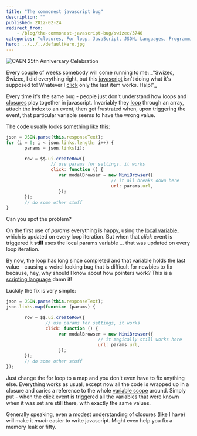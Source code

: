 ```yaml
---
title: "The commonest javascript bug"
description: ""
published: 2012-02-24
redirect_from:
    - /blog/the-commonest-javascript-bug/swizec/3740
categories: "closures, For loop, JavaScript, JSON, Languages, Programming, Scope (computer science), Uncategorized"
hero: ../../../defaultHero.jpg
---
```


![CAEN 25th Anniversary Celebration](https://swizec.com/wp-content/uploads/2012/02/2921731384_72ed2e98da_m5.jpg)

Every couple of weeks somebody will come running to me: _"Swizec, Swizec, I did everything right, but this [javascript](http://en.wikipedia.org/wiki/JavaScript "JavaScript") isn't doing what it's supposed to! Whatever I [click](http://en.wikipedia.org/wiki/Event_%28computing%29) only the last item works. Halp!"\_

Every time it's the same bug - people just don't understand how loops and [closures](http://en.wikipedia.org/wiki/Closure_%28computer_science%29) play together in javascript. Invariably they [loop](http://en.wikipedia.org/wiki/Control_flow) through an array, attach the index to an event, then get frustrated when, upon triggering the event, that particular variable seems to have the wrong value.

The code usually looks something like this:

```javascript
json = JSON.parse(this.responseText);
for (i = 0; i < json.links.length; i++) {
       params = json.links[i];

       row = $$.ui.createRow({
                 // use params for settings, it works
                 click: function () {
                    var modalBrowser = new MiniBrowser({
                                        // it all breaks down here
                                        url: params.url,
                    });
       });
       // do some other stuff
}
```

Can you spot the problem?

On the first use of _params_ everything is happy, using the [local variable](http://en.wikipedia.org/wiki/Local_variable), which is updated on every loop iteration. But when that _click_ event is triggered it **still** uses the local params variable ... that was updated on every loop iteration.

By now, the loop has long since completed and that variable holds the last value - causing a weird-looking bug that is difficult for newbies to fix because, hey, why should I know about how pointers work? This is a [scripting language](http://en.wikipedia.org/wiki/Scripting_language) damn it!

Luckily the fix is very simple:

```javascript
json = JSON.parse(this.responseText);
json.links.map(function (params) {

       row = $$.ui.createRow({
               // use params for settings, it works
               click: function () {
                    var modalBrowser = new MiniBrowser({
                                   // it magically still works here
                                   url: params.url,
                    });
       });
       // do some other stuff
});
```

Just change the for loop to a map and you don't even have to fix anything else. Everything works as usual, except now all the code is wrapped up in a closure and caries a reference to the whole [variable scope](http://en.wikipedia.org/wiki/Scope_%28computer_science%29) around. Simply put - when the click event is triggered all the variables that were known when it was set are still there, with exactly the same values.

Generally speaking, even a modest understanding of closures (like I have) will make it _much_ easier to write javascript. Might even help you fix a memory leak or fifty.
